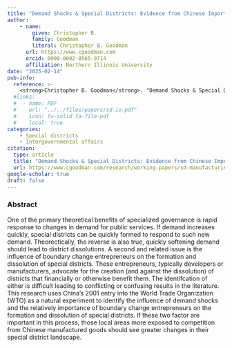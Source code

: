 ```yaml
---
title: "Demand Shocks & Special Districts: Evidence from Chinese Import Shocks"
author: 
    - name: 
        given: Christopher B.
        family: Goodman
        literal: Christopher B. Goodman
      url: https://www.cgoodman.com
      orcid: 0000-0002-8565-9714
      affiliation: Northern Illinois University
date: "2025-02-14"
pub-info:
  reference: >-
    <strong>Christopher B. Goodman</strong>. "Demand Shocks & Special Districts: Evidence from Chinese Import Shocks”
  #links:
  #  - name: PDF
  #    url: "../../files/papers/sd-io.pdf"
  #    icon: fa-solid fa-file-pdf
  #    local: true
categories:
    - Special districts
    - Intergovernmental affairs
citation:
  type: article
  title: "Demand Shocks & Special Districts: Evidence from Chinese Import Shocks"
  url: https://www.cgoodman.com/research/working-papers/sd-manufacturing
google-scholar: true
draft: false
---
```


### Abstract
One of the primary theoretical benefits of specialized governance is rapid response to changes in demand for public services. If demand increases quickly, special districts can be quickly formed to respond to such new demand. Theorectically, the reverse is also true, quickly softening demand should lead to district dissolutions. A second and related issue is the influence of boundary change entrepreneurs on the formation and dissolution of special districts. These entrepreneurs, typically developers or manufacturers, advocate for the creation (and against the dissolution) of districts that financially or otherwise benefit them. The identifcation of either is difficult leading to conflicting or confusing results in the literature. This research uses China's 2001 entry into the World Trade Organization (WTO) as a natural experiment to identify the influence of demand shocks and the relatively importance of boundary change entrepreneurs on the formation and dissolution of special districts. If these two factor are important in this process, those local areas more exposed to competition from Chinese manufactured goods should see greater changes in their special district landscape.

